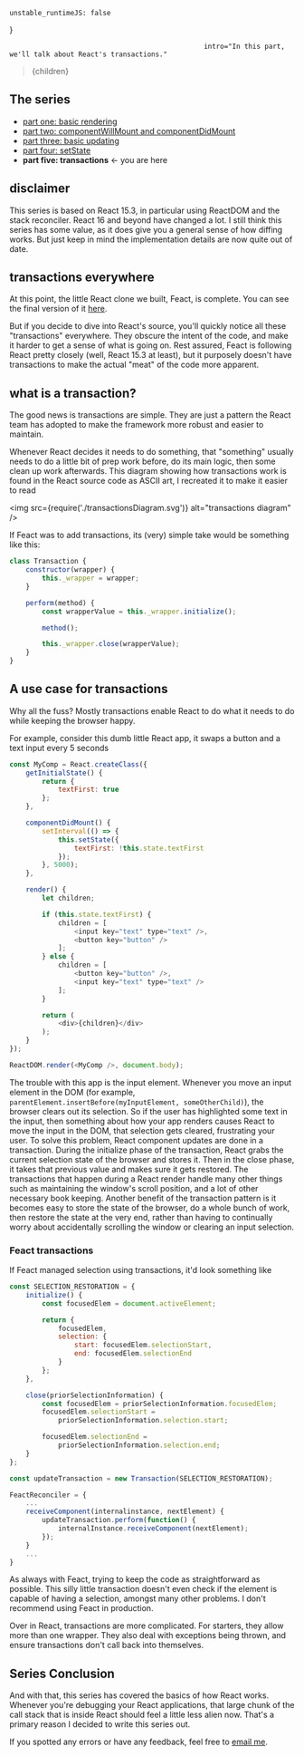 
    unstable_runtimeJS: false
}

                                                    intro="In this part, we'll talk about React's transactions."
>{children}</Article>

## The series

* [part one: basic rendering](/articles/react-internals-part-one-basic-rendering)
* [part two: componentWillMount and componentDidMount](/articles/react-internals-part-two-componentWillMount-and-componentDidMount/)
* [part three: basic updating](/articles/react-internals-part-three-basic-updating)
* [part four: setState](/articles/react-internals-part-four-setState)
* **part five: transactions** <- you are here

## disclaimer

<pitfall>
This series is based on React 15.3, in particular using ReactDOM and the stack reconciler. React 16 and beyond have changed a lot. I still think this series has some value, as it does give you a general sense of how diffing works. But just keep in mind the implementation details are now quite out of date.
</pitfall>

## transactions everywhere

At this point, the little React clone we built, Feact, is complete. You can see the final version of it [here](https://jsfiddle.net/city41/fbw81p5e/5).

But if you decide to dive into React's source, you'll quickly notice all these "transactions" everywhere. They obscure the intent of the code, and make it harder to get a sense of what is going on. Rest assured, Feact is following React pretty closely (well, React 15.3 at least), but it purposely doesn't have transactions to make the actual "meat" of the code more apparent.

## what is a transaction?

The good news is transactions are simple. They are just a pattern the React team has adopted to make the framework more robust and easier to maintain.

Whenever React decides it needs to do something, that "something" usually needs to do a little bit of prep work before, do its main logic, then some clean up work afterwards. This diagram showing how transactions work is found in the React source code as ASCII art, I recreated it to make it easier to read

<img src={require('./transactionsDiagram.svg')} alt="transactions diagram" />

If Feact was to add transactions, its (very) simple take would be something like this:

```javascript
class Transaction {
    constructor(wrapper) {
        this._wrapper = wrapper;
    }

    perform(method) {
        const wrapperValue = this._wrapper.initialize();

        method();

        this._wrapper.close(wrapperValue);
    }
}
```

## A use case for transactions

Why all the fuss? Mostly transactions enable React to do what it needs to do while keeping the browser happy.

For example, consider this dumb little React app, it swaps a button and a text input every 5 seconds

```javascript
const MyComp = React.createClass({
    getInitialState() {
        return {
            textFirst: true
        };
    },

    componentDidMount() {
        setInterval(() => {
            this.setState({
                textFirst: !this.state.textFirst
            });
        }, 5000);
    },

    render() {
        let children;

        if (this.state.textFirst) {
            children = [
                <input key="text" type="text" />,
                <button key="button" />
            ];
        } else {
            children = [
                <button key="button" />,
                <input key="text" type="text" />
            ];
        }

        return (
            <div>{children}</div>
        );
    }
});

ReactDOM.render(<MyComp />, document.body);
```
The trouble with this app is the input element. Whenever you move an input element in the DOM (for example, `parentElement.insertBefore(myInputElement, someOtherChild)`), the browser clears out its selection. So if the user has highlighted some text in the input, then something about how your app renders causes React to move the input in the DOM, that selection gets cleared, frustrating your user. To solve this problem, React component updates are done in a transaction. During the initialize phase of the transaction, React grabs the current selection state of the browser and stores it. Then in the close phase, it takes that previous value and makes sure it gets restored. The transactions that happen during a React render handle many other things such as maintaining the window's scroll position, and a lot of other necessary book keeping. Another benefit of the transaction pattern is it becomes easy to store the state of the browser, do a whole bunch of work, then restore the state at the very end, rather than having to continually worry about accidentally scrolling the window or clearing an input selection.

### Feact transactions

If Feact managed selection using transactions, it'd look something like

```javascript
const SELECTION_RESTORATION = {
    initialize() {
        const focusedElem = document.activeElement;

        return {
            focusedElem,
            selection: {
                start: focusedElem.selectionStart,
                end: focusedElem.selectionEnd
            }
        };
    },

    close(priorSelectionInformation) { 
        const focusedElem = priorSelectionInformation.focusedElem; 
        focusedElem.selectionStart = 
            priorSelectionInformation.selection.start;

        focusedElem.selectionEnd =
            priorSelectionInformation.selection.end;
    }
};

const updateTransaction = new Transaction(SELECTION_RESTORATION);

FeactReconciler = {
    ...
    receiveComponent(internalinstance, nextElement) {
        updateTransaction.perform(function() {
            internalInstance.receiveComponent(nextElement);
        });
    }
    ...
}
```

<pitfall>
As always with Feact, trying to keep the code as straightforward as possible. This silly little transaction doesn't even check if the element is capable of having a selection, amongst many other problems. I don't recommend using Feact in production.
</pitfall>

Over in React, transactions are more complicated. For starters, they allow more than one wrapper. They also deal with exceptions being thrown, and ensure transactions don't call back into themselves.

## Series Conclusion

And with that, this series has covered the basics of how React works. Whenever you're debugging your React applications, that large chunk of the call stack that is inside React should feel a little less alien now. That's a primary reason I decided to write this series out.

If you spotted any errors or have any feedback, feel free to <a href="mailto:matt.e.greer@gmail.com">email me</a>.

